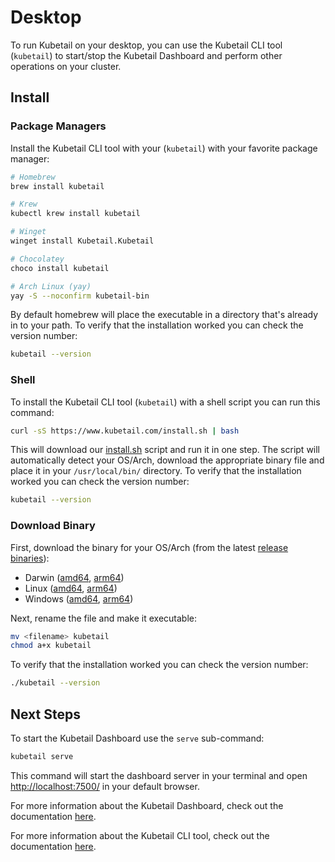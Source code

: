 # Desktop

To run Kubetail on your desktop, you can use the Kubetail CLI tool (`kubetail`) to start/stop the Kubetail Dashboard and perform other operations on your cluster.

## Install

### Package Managers

Install the Kubetail CLI tool with your (`kubetail`) with your favorite package manager:

```sh
# Homebrew
brew install kubetail

# Krew
kubectl krew install kubetail

# Winget
winget install Kubetail.Kubetail

# Chocolatey
choco install kubetail

# Arch Linux (yay)
yay -S --noconfirm kubetail-bin
```

By default homebrew will place the executable in a directory that's already in to your path. To verify that the installation worked you can check the version number:

```sh
kubetail --version
```

### Shell

To install the Kubetail CLI tool (`kubetail`) with a shell script you can run this command:

```sh
curl -sS https://www.kubetail.com/install.sh | bash
```

This will download our [install.sh](/install.sh) script and run it in one step. The script will automatically detect your OS/Arch, download the appropriate binary file and place it in your `/usr/local/bin/` directory. To verify that the installation worked you can check the version number:

```sh
kubetail --version
```

### Download Binary

First, download the binary for your OS/Arch (from the latest [release binaries](https://github.com/kubetail-org/kubetail/releases/latest)):

* Darwin ([amd64](https://github.com/kubetail-org/kubetail/releases/latest/download/kubetail-darwin-amd64), [arm64](https://github.com/kubetail-org/kubetail/releases/latest/download/kubetail-darwin-arm64))
* Linux ([amd64](https://github.com/kubetail-org/kubetail/releases/latest/download/kubetail-linux-amd64), [arm64](https://github.com/kubetail-org/kubetail/releases/latest/download/kubetail-linux-arm64))
* Windows ([amd64](https://github.com/kubetail-org/kubetail/releases/latest/download/kubetail-windows-amd64), [arm64](https://github.com/kubetail-org/kubetail/releases/latest/download/kubetail-windows-arm64))

Next, rename the file and make it executable:

```sh
mv <filename> kubetail
chmod a+x kubetail
```

To verify that the installation worked you can check the version number:

```sh
./kubetail --version
```

## Next Steps

To start the Kubetail Dashboard use the `serve` sub-command:

```sh
kubetail serve
```

This command will start the dashboard server in your terminal and open [http://localhost:7500/](http://localhost:7500/) in your default browser.

For more information about the Kubetail Dashboard, check out the documentation [here](/docs/dashboard).

For more information about the Kubetail CLI tool, check out the documentation [here](/docs/cli).
